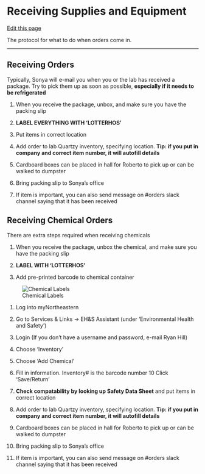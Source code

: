 # Receiving Supplies and Equipment

[Edit this page](https://github.com/DrK-Lo/lotterhoslabprotocols/edit/main/general_receiving.qmd)

The protocol for what to do when orders come in.

------------------------------------------------------------------------

## **Receiving Orders** {.unnumbered}

Typically, Sonya will e-mail you when you or the lab has received a package. Try to pick them up as soon as possible, **especially if it needs to be refrigerated**

1.  When you receive the package, unbox, and make sure you have the packing slip

2.  **LABEL EVERYTHING WITH 'LOTTERHOS'**

3.  Put items in correct location

4.  Add order to lab Quartzy inventory, specifying location. **Tip: if you put in company and correct item number, it will autofill details**

5.  Cardboard boxes can be placed in hall for Roberto to pick up or can be walked to dumpster

6.  Bring packing slip to Sonya's office

7.  If item is important, you can also send message on #orders slack channel saying that it has been received

## **Receiving Chemical Orders** {.unnumbered}

There are extra steps required when receiving chemicals

1.  When you receive the package, unbox the chemical, and make sure you have the packing slip

2.  **LABEL WITH 'LOTTERHOS'**

3.  Add pre-printed barcode to chemical container

![Chemical Labels](img/chemicallabels.JPG)

1.  Log into myNortheastern

2.  Go to Services & Links -\> EH&S Assistant (under 'Environmental Health and Safety')

3.  Login (If you don't have a username and password, e-mail Ryan Hill)

4.  Choose 'Inventory'

5.  Choose 'Add Chemical'

6.  Fill in information. Inventory# is the barcode number 10 Click 'Save/Return'

7.  **Check compatability by looking up Safety Data Sheet** and put items in correct location

8.  Add order to lab Quartzy inventory, specifying location. **Tip: if you put in company and correct item number, it will autofill details**

9.  Cardboard boxes can be placed in hall for Roberto to pick up or can be walked to dumpster

10. Bring packing slip to Sonya's office

11. If item is important, you can also send message on #orders slack channel saying that it has been received
